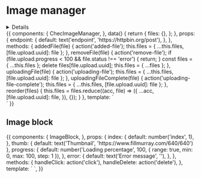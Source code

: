 
<Meta title="Form fields/Image manager" component={ChecImageManager} />

# Image manager

<details>

</details>

<Props of={ChecImageManager} />

<Preview>
  <Story name="Default">
    {{
      components: {
        ChecImageManager,
      },
      data() {
        return {
          files: {},
        };
      },
      props: {
        endpoint: {
          default: text('endpoint', 'https://httpbin.org/post'),
        },
      },
      methods: {
        addedFile(file) {
          action('added-file');
          this.files = { ...this.files, [file.upload.uuid]: file };
        },
        removeFile(file) {
          action('remove-file');
          if (file.upload.progress < 100 && file.status !== 'error') {
            return;
          }
          const files = { ...this.files };
          delete files[file.upload.uuid];
          this.files = { ...files };
        },
        uploadingFile(file) {
          action('uploading-file');
          this.files = { ...this.files, [file.upload.uuid]: file };
        },
        uploadingFileComplete(file) {
          action('uploading-file-complete');
          this.files = { ...this.files, [file.upload.uuid]: file };
        },
        reorder(files) {
          this.files = files.reduce((acc, file) => ({
            ...acc,
            [file.upload.uuid]: file,
          }), {});
        }
      },
      template: `
        <div class="p-16 flex justify-center max-w-6xl mx-auto w-full h-full bg-white py-20">
          <ChecImageManager
            footnote="PNG, JPG, & GIFS accepted"
            :files="Object.values(files)"
            @file-added="addedFile"
            @remove-file="removeFile"
            @reorder="reorder"
            @file-uploading="uploadingFile"
            @file-uploading-complete="uploadingFileComplete"
            :endpoint="endpoint"
          />
        </div>`
    }}
  </Story>
</Preview>

## Image block

<Props of={ImageBlock} />

<Preview>
  <Story name="Image block">
    {{
      components: {
        ImageBlock,
      },
      props: {
        index: {
          default: number('index', 1),
        },
        thumb: {
          default: text('Thumbnail', 'https://www.fillmurray.com/640/640')
        },
        progress: {
          default: number('Loading percentage', 100, { range: true, min: 0, max: 100, step: 1 }),
        },
        error: {
          default: text('Error message', ''),
        },
      },
      methods: {
        handleClick: action('click'),
        handleDelete: action('delete'),
      },
      template: `
        <ImageBlock
          class="mx-auto w-1/4 mt-2"
          :index="index"
          :thumbnail="thumb"
          :loading="progress < 100"
          :progress="progress"
          :error="error.length > 0"
          :error-message="error"
          @click="handleClick"
          @remove="handleDelete"
        />
      `,
    }}
  </Story>
</Preview>
